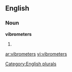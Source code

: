 ==English==

===Noun===
'''vibrometers'''

# {{plural of|[[vibrometer]]}}

[[Category:English plurals]]

[[ar:vibrometers]]
[[vi:vibrometers]]